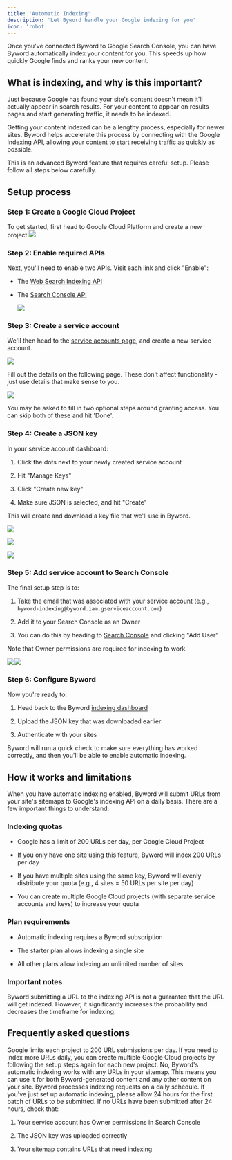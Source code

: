 ```yaml
---
title: 'Automatic Indexing'
description: 'Let Byword handle your Google indexing for you'
icon: 'robot'
---
```


Once you've connected Byword to Google Search Console, you can have Byword automatically index your content for you. This speeds up how quickly Google finds and ranks your new content.

## What is indexing, and why is this important?

Just because Google has found your site's content doesn't mean it'll actually appear in search results. For your content to appear on results pages and start generating traffic, it needs to be indexed.

Getting your content indexed can be a lengthy process, especially for newer sites. Byword helps accelerate this process by connecting with the Google Indexing API, allowing your content to start receiving traffic as quickly as possible.

<Warning>
  This is an advanced Byword feature that requires careful setup. Please follow all steps below carefully.
</Warning>

## Setup process

### Step 1: Create a Google Cloud Project

To get started, first head to Google Cloud Platform and create a new project.![](/images/image\(6\).avif)

### Step 2: Enable required APIs

Next, you'll need to enable two APIs. Visit each link and click "Enable":

* The [Web Search Indexing API](https://console.cloud.google.com/apis/library/indexing.googleapis.com)

* The [Search Console API](https://console.cloud.google.com/apis/library/searchconsole.googleapis.com)

  ![](/images/image\(5\).avif)

### Step 3: Create a service account

We'll then head to the [service accounts page](https://console.cloud.google.com/iam-admin/serviceaccounts), and create a new service account.

![](/images/image\(4\).avif)

Fill out the details on the following page. These don't affect functionality - just use details that make sense to you.

![](/images/image\(3\).avif)

You may be asked to fill in two optional steps around granting access. You can skip both of these and hit 'Done'.

### Step 4: Create a JSON key

In your service account dashboard:

1. Click the dots next to your newly created service account

2. Hit "Manage Keys"

3. Click "Create new key"

4. Make sure JSON is selected, and hit "Create"

This will create and download a key file that we'll use in Byword.

![](/images/image\(43\).png)

![](/images/image\(2\).avif)

![](/images/image\(1\).avif)

### Step 5: Add service account to Search Console

The final setup step is to:

1. Take the email that was associated with your service account (e.g., `byword-indexing@byword.iam.gserviceaccount.com`)

2. Add it to your Search Console as an Owner

3. You can do this by heading to [Search Console](https://search.console.google.com) and clicking "Add User"

<Warning>
  Note that Owner permissions are required for indexing to work.
</Warning>

![](/images/image.avif)![](/images/image\(42\).png)

### Step 6: Configure Byword

Now you're ready to:

1. Head back to the Byword [indexing dashboard](https://byword.ai/indexing)

2. Upload the JSON key that was downloaded earlier

3. Authenticate with your sites

Byword will run a quick check to make sure everything has worked correctly, and then you'll be able to enable automatic indexing.

## How it works and limitations

When you have automatic indexing enabled, Byword will submit URLs from your site's sitemaps to Google's indexing API on a daily basis. There are a few important things to understand:

### Indexing quotas

* Google has a limit of 200 URLs per day, per Google Cloud Project

* If you only have one site using this feature, Byword will index 200 URLs per day

* If you have multiple sites using the same key, Byword will evenly distribute your quota (e.g., 4 sites = 50 URLs per site per day)

* You can create multiple Google Cloud projects (with separate service accounts and keys) to increase your quota

### Plan requirements

* Automatic indexing requires a Byword subscription

* The starter plan allows indexing a single site

* All other plans allow indexing an unlimited number of sites

### Important notes

<Info>
  Byword submitting a URL to the indexing API is not a guarantee that the URL will get indexed. However, it significantly increases the probability and decreases the timeframe for indexing.
</Info>

## Frequently asked questions

<Accordion title="How many pages can I index a day?">
  Google limits each project to 200 URL submissions per day. If you need to index more URLs daily, you can create multiple Google Cloud projects by following the setup steps again for each new project.
</Accordion>

<Accordion title="Does this only work on my Byword articles?">
  No, Byword's automatic indexing works with any URLs in your sitemap. This means you can use it for both Byword-generated content and any other content on your site.
</Accordion>

<Accordion title="Why haven't any of my URLs been submitted for indexing yet?">
  Byword processes indexing requests on a daily schedule. If you've just set up automatic indexing, please allow 24 hours for the first batch of URLs to be submitted. If no URLs have been submitted after 24 hours, check that:

  1. Your service account has Owner permissions in Search Console

  2. The JSON key was uploaded correctly

  3. Your sitemap contains URLs that need indexing
</Accordion>